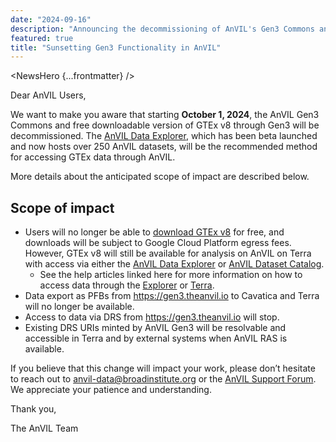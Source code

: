 ```yaml
---
date: "2024-09-16"
description: "Announcing the decommissioning of AnVIL's Gen3 Commons and free downloadable access to GTEx v8, effective October 1, 2024. Users are advised to transition to the AnVIL Data Explorer for accessing GTEx datasets and other AnVIL resources."
featured: true
title: "Sunsetting Gen3 Functionality in AnVIL"
---
```


<NewsHero {...frontmatter} />

Dear AnVIL Users,

We want to make you aware that starting **October 1, 2024**, the AnVIL Gen3 Commons and free downloadable version of GTEx v8 through Gen3 will be decommissioned. The [AnVIL Data Explorer]({browserURL}/beta-announcement), which has been beta launched and now hosts over 250 AnVIL datasets, will be the recommended method for accessing GTEx data through AnVIL.

More details about the anticipated scope of impact are described below.

## Scope of impact

- Users will no longer be able to [download GTEx v8](/learn/reference/gtex-v8-free-egress-instructions) for free, and downloads will be subject to Google Cloud Platform egress fees. However, GTEx v8 will still be available for analysis on AnVIL on Terra with access via either the [AnVIL Data Explorer]({browserURL}/datasets) or [AnVIL Dataset Catalog]({portalURL}/data/consortia/GTEx/workspaces).
    - See the help articles linked here for more information on how to access data through the [Explorer]({browserURL}/guides) or [Terra](https://support.terra.bio/hc/en-us/articles/4402326091675-Accessing-GTEx-TARGET-TCGA-data).
- Data export as PFBs from https://gen3.theanvil.io to Cavatica and Terra will no longer be available.
- Access to data via DRS from https://gen3.theanvil.io will stop.
- Existing DRS URIs minted by AnVIL Gen3 will be resolvable and accessible in Terra and by external systems when AnVIL RAS is available.

If you believe that this change will impact your work, please don’t hesitate to reach out to [anvil-data@broadinstitute.org](mailto:anvil-data@broadinstitute.org) or the [AnVIL Support Forum]({anvilHelpURL}). We appreciate your patience and understanding.

Thank you,

The AnVIL Team
